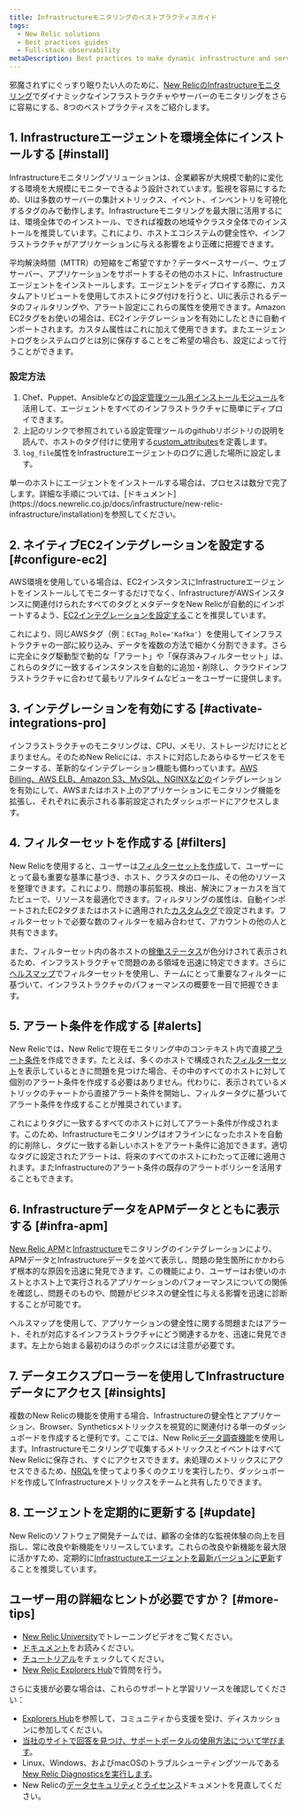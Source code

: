 ```yaml
---
title: Infrastructureモニタリングのベストプラクティスガイド
tags:
  - New Relic solutions
  - Best practices guides
  - Full-stack observability
metaDescription: Best practices to make dynamic infrastructure and server monitoring even easier with New Relic.
---
```


邪魔されずにぐっすり眠りたい人のために、[New RelicのInfrastructureモニタリング](https://newrelic.com/infrastructure)でダイナミックなインフラストラクチャやサーバーのモニタリングをさらに容易にする、8つのベストプラクティスをご紹介します。

## 1. Infrastructureエージェントを環境全体にインストールする [#install]

Infrastructureモニタリングソリューションは、企業顧客が大規模で動的に変化する環境を大規模にモニターできるよう設計されています。監視を容易にするため、UIは多数のサーバーの集計メトリックス、イベント、インベントリを可視化するタグのみで動作します。Infrastructureモニタリングを最大限に活用するには、環境全体でのインストール、できれば複数の地域やクラスタ全体でのインストールを推奨しています。これにより、ホストエコシステムの健全性や、インフラストラクチャがアプリケーションに与える影響をより正確に把握できます。

平均解決時間（MTTR）の短縮をご希望ですか？データベースサーバー、ウェブサーバー、アプリケーションをサポートするその他のホストに、Infrastructureエージェントをインストールします。エージェントをディプロイする際に、カスタムアトリビュートを使用してホストにタグ付けを行うと、UIに表示されるデータのフィルタリングや、アラート設定にこれらの属性を使用できます。Amazon EC2タグをお使いの場合は、EC2インテグレーションを有効にしたときに自動インポートされます。カスタム属性はこれに加えて使用できます。またエージェントログをシステムログとは別に保存することをご希望の場合も、設定によって行うことができます。

### 設定方法

1. Chef、Puppet、Ansibleなどの[設定管理ツール用インストールモジュール](https://docs.newrelic.co.jp/docs/infrastructure/new-relic-infrastructure/config-management-tools)を活用して、エージェントをすべてのインフラストラクチャに簡単にディプロイできます。
2. 上記のリンクで参照されている設定管理ツールのgithubリポジトリの説明を読んで、ホストのタグ付けに使用する[custom_attributes](https://docs.newrelic.co.jp/docs/infrastructure/new-relic-infrastructure/configuration/configure-infrastructure-agent)を定義します。
3. `log_file`属性をInfrastructureエージェントのログに適した場所に設定します。

<Callout variant="tip">
  単一のホストにエージェントをインストールする場合は、プロセスは数分で完了します。詳細な手順については、[ドキュメント](https://docs.newrelic.co.jp/docs/infrastructure/new-relic-infrastructure/installation)を参照してください。
</Callout>

## 2. ネイティブEC2インテグレーションを設定する [#configure-ec2]

AWS環境を使用している場合は、EC2インスタンスにInfrastructureエージェントをインストールしてモニターするだけでなく、InfrastructureがAWSインスタンスに関連付けられたすべてのタグとメタデータをNew Relicが自動的にインポートするよう、[EC2インテグレーションを設定する](https://docs.newrelic.co.jp/docs/infrastructure/infrastructure-integrations/amazon-integrations/aws-ec2-integration)ことを推奨しています。

これにより、同じAWSタグ（例：`ECTag_Role='Kafka'`）を使用してインフラストラクチャの一部に絞り込み、データを複数の方法で細かく分割できます。さらに完全にタグ駆動型で動的な「アラート」や「保存済みフィルターセット」は、これらのタグに一致するインスタンスを自動的に追加・削除し、クラウドインフラストラクチャに合わせて最もリアルタイムなビューをユーザーに提供します。

## 3. インテグレーションを有効にする [#activate-integrations-pro]

インフラストラクチャのモニタリングは、CPU、メモリ、ストレージだけにとどまりません。そのためNew Relicには、ホストに対応したあらゆるサービスをモニターする、革新的なインテグレーション機能も備わっています。[AWS Billing、AWS ELB、Amazon S3、MySQL、NGINXなどの](https://docs.newrelic.co.jp/docs/infrastructure-integrations-aws-configuration)[](https://docs.newrelic.co.jp/docs/infrastructure-integrations-aws-configuration)インテグレーションを有効にして、AWSまたはホスト上のアプリケーションにモニタリング機能を拡張し、それぞれに表示される事前設定されたダッシュボードにアクセスします。

## 4. フィルターセットを作成する [#filters]

New Relicを使用すると、ユーザーは[フィルターセットを作成](https://docs.newrelic.co.jp/docs/infrastructure/new-relic-infrastructure/filter-group/filter-sets-organize-your-infrastructure-hosts)して、ユーザーにとって最も重要な基準に基づき、ホスト、クラスタのロール、その他のリソースを整理できます。これにより、問題の事前監視、検出、解決にフォーカスを当てたビューで、リソースを最適化できます。フィルタリングの属性は、自動インポートされたEC2タグまたはホストに適用された[カスタムタグ](https://docs.newrelic.co.jp/docs/infrastructure/new-relic-infrastructure/configuration/configure-infrastructure-agent)で設定されます。フィルターセットで必要な数のフィルターを組み合わせて、アカウントの他の人と共有できます。

また、フィルターセット内の各ホストの[稼働ステータス](https://docs.newrelic.co.jp/docs/accounts-partnerships/education/getting-started-new-relic/glossary)が色分けされて表示されるため、インフラストラクチャで問題のある領域を迅速に特定できます。さらに[](https://docs.newrelic.co.jp/docs/data-analysis/health-map/get-started/introduction-health-maps)[ヘルス](https://docs.newrelic.co.jp/docs/data-analysis/health-map/get-started/introduction-health-maps)[マ](https://docs.newrelic.co.jp/docs/data-analysis/health-map/get-started/introduction-health-maps)[ップ](https://docs.newrelic.co.jp/docs/data-analysis/health-map/get-started/introduction-health-maps)でフィルターセットを使用し、チームにとって重要なフィルターに基づいて、インフラストラクチャのパフォーマンスの概要を一目で把握できます。

## 5. アラート条件を作成する [#alerts]

New Relicでは、New Relicで現在モニタリング中のコンテキスト内で直接[アラート条件](https://docs.newrelic.co.jp/docs/alerts/new-relic-alerts/getting-started/alerts-glossary)を作成できます。たとえば、多くのホストで構成された[フィルターセット](https://docs.newrelic.co.jp/docs/infrastructure/new-relic-infrastructure/filter-group/organize-infrastructure-hosts-filter-sets)を表示しているときに問題を見つけた場合、その中のすべてのホストに対して個別のアラート条件を作成する必要はありません。代わりに、表示されているメトリックのチャートから直接アラート条件を開始し、フィルタータグに基づいてアラート条件を作成することが推奨されています。

これによりタグに一致するすべてのホストに対してアラート条件が作成されます。このため、Infrastructureモニタリングはオフラインになったホストを自動的に削除し、タグに一致する新しいホストをアラート条件に追加できます。適切なタグに設定されたアラートは、将来のすべてのホストにわたって正確に適用されます。またInfrastructureのアラート条件の既存のアラートポリシーを活用することもできます。

## 6. InfrastructureデータをAPMデータとともに表示する [#infra-apm]

[New Relic APM](https://docs.newrelic.co.jp/docs/apm/new-relic-apm/getting-started/welcome-new-relic-apm)と[Infrastructure](https://docs.newrelic.co.jp/docs/infrastructure/new-relic-infrastructure/getting-started/welcome-new-relic-infrastructure)モニタリングのインテグレーションにより、APMデータとInfrastructureデータを並べて表示し、問題の発生箇所にかかわらず根本的な原因を迅速に発見できます。この機能により、ユーザーはお使いのホストとホスト上で実行されるアプリケーションのパフォーマンスについての関係を確認し、問題そのものや、問題がビジネスの健全性に与える影響を迅速に診断することが可能です。

ヘルスマップを使用して、アプリケーションの健全性に関する問題またはアラート、それが対応するインフラストラクチャにどう関連するかを、迅速に発見できます。左上から始まる最初のほうのボックスには注意が必要です。

## 7. データエクスプローラーを使用してInfrastructureデータにアクセス [#insights]

複数のNew Relicの機能を使用する場合、Infrastructureの健全性とアプリケーション、Browser、Syntheticsメトリックスを視覚的に関連付ける単一のダッシュボードを作成すると便利です。ここでは、New Relic[データ調査機能](/docs/query-your-data/explore-query-data/data-explorer/introduction-data-explorer)を使用します。Infrastructureモニタリングで収集するメトリックスとイベントはすべてNew Relicに保存され、すぐにアクセスできます。未処理のメトリックスにアクセスできるため、[NRQL](https://docs.newrelic.co.jp/docs/insights/nrql-new-relic-query-language/using-nrql/introduction-nrql)を使ってより多くのクエリを実行したり、ダッシュボードを作成してInfrastructureメトリックスをチームと共有したりできます。

## 8. エージェントを定期的に更新する [#update]

New Relicのソフトウェア開発チームでは、顧客の全体的な監視体験の向上を目指し、常に改良や新機能をリリースしています。これらの改良や新機能を最大限に活かすため、定期的に[Infrastructureエージェントを最新バージョンに更新](https://docs.newrelic.co.jp/docs/infrastructure/install-configure-manage-infrastructure/update-or-uninstall/update-infrastructure-agent)することを推奨しています。

## ユーザー用の詳細なヒントが必要ですか？ [#more-tips]

* [New Relic University](https://learn.newrelic.com/)でトレーニングビデオをご覧ください。
* [ドキュメント](https://docs.newrelic.co.jp/docs/infrastructure)をお読みください。
* [チュートリアル](https://newrelic.com/resources/tutorials)をチェックしてください。
* [New Relic Explorers Hub](https://discuss.newrelic.com/)で質問を行う。

さらに支援が必要な場合は、これらのサポートと学習リソースを確認してください：

* [Explorers Hub](https://discuss.newrelic.com/)を参照して、コミュニティから支援を受け、ディスカッションに参加してください。
* [当社のサイトで回答を見つけ、サポートポータルの使用方法について学びます](/docs/using-new-relic/welcome-new-relic/get-started/find-help-use-support-portal)。
* Linux、Windows、およびmacOSのトラブルシューティングツールである[New Relic Diagnosticsを実行します](/docs/using-new-relic/cross-product-functions/troubleshooting/new-relic-diagnostics)。
* New Relicの[データセキュリティ](/docs/security)と[ライセンス](/docs/licenses)ドキュメントを見直してください。
